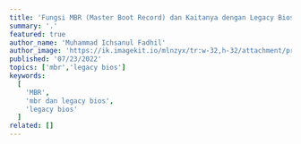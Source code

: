 ---
title: 'Fungsi MBR (Master Boot Record) dan Kaitanya dengan Legacy Bios'
summary: '.'
featured: true
author_name: 'Muhammad Ichsanul Fadhil'
author_image: 'https://ik.imagekit.io/mlnzyx/tr:w-32,h-32/attachment/profile.webp'
published: '07/23/2022'
topics: ['mbr','legacy bios']
keywords:
  [
    'MBR',
    'mbr dan legacy bios',
    'legacy bios'
  ]
related: []
---

